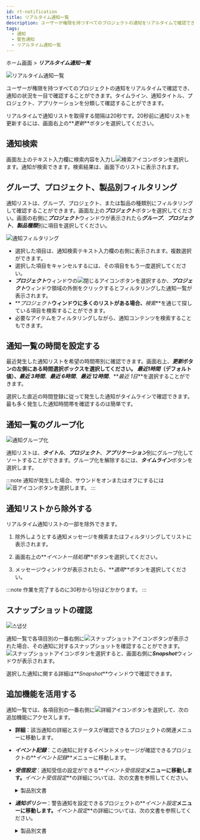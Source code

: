 ```yaml
---
id: rt-notification
title: リアルタイム通知一覧
description: ユーザーが権限を持つすべてのプロジェクトの通知をリアルタイムで確認でき、通知状況を一目で確認することができます。
tags:
  - 通知
  - 警告通知
  - リアルタイム通知一覧
---
```


ホーム画面 > **_リアルタイム通知一覧_**

![リアルタイム通知一覧](/img/rt-notification.png)

ユーザーが権限を持つすべてのプロジェクトの通知をリアルタイムで確認でき、通知の状況を一目で確認することができます。タイムライン、通知タイトル、プロジェクト、アプリケーションを分類して確認することができます。

リアルタイムで通知リストを取得する間隔は20秒です。20秒前に通知リストを更新するには、画面右上の**_更新_**ボタンを選択してください。

## 通知検索

画面左上のテキスト入力欄に検索内容を入力し![検索アイコン](/img/ico-search.svg)ボタンを選択します。通知が検索できます。検索結果は、画面下のリストに表示されます。

## グループ、プロジェクト、製品別フィルタリング

通知リストは、グループ、プロジェクト、または製品の種類別にフィルタリングして確認することができます。画面左上の***プロジェクト***ボタンを選択してください。画面の右側に***プロジェクト***ウィンドウが表示されたら***グループ***、***プロジェクト***、***製品種類***別に項目を選択してください。

![通知フィルタリング](/img/rt-notification-filter.png)

-   選択した項目は、通知検索テキスト入力欄の右側に表示されます。複数選択ができます。
-   選択した項目をキャンセルするには、その項目をもう一度選択してください。
-   ***プロジェクト***ウィンドウの![閉じるアイコン](/img/ico-close.svg)ボタンを選択するか、***プロジェクト***ウィンドウ領域の外側をクリックするとフィルタリングした通知一覧が表示されます。
-   **_プロジェクト_**ウィンドウに多くのリストがある場合、**_検索_**を通じて探している項目を検索することができます。
-   必要なアイテムをフィルタリングしながら、通知コンテンツを検索することもできます。

## 通知一覧の時間を設定する

最近発生した通知リストを希望の時間帯別に確認できます。画面右上、**_更新_**ボタンの左側にある時間選択ボックスを選択してください。 **_最近1時間_**（デフォルト値）、**_最近 3時間_**、**_最近 6時間_**、**_最近 12時間_**、**_最近 1日_**を選択することができます。

選択した直近の時間登録に従って発生した通知がタイムラインで確認できます。最も多く発生した通知時間帯を確認するのは簡単です。

## 通知一覧のグループ化

![通知グループ化](/img/rt-notification-grouping.png)

通知リストは、***タイトル***、***プロジェクト***、***アプリケーション***別にグループ化してソートすることができます。グループ化を解除するには、***タイムライン***ボタンを選択します。

:::note
通知が発生した場合、サウンドをオンまたはオフにするには![音アイコン](/img/ico-noti-sound.svg)ボタンを選択します。
:::

## 通知リストから除外する

リアルタイム通知リストの一部を除外できます。 

1.  除外しようとする通知メッセージを検索またはフィルタリングしてリストに表示されます。 

2.  画面右上の**_イベント一括処理_**ボタンを選択してください。

3.  メッセージウィンドウが表示されたら、**_適用_**ボタンを選択してください。

:::note
作業を完了するのに30秒から1分ほどかかります。
:::

## スナップショットの確認

![스냅샷](/img/rt-notification-snapshot.png)

通知一覧で各項目別の一番右側に![スナップショットアイコン](/img/ico-detail.svg)ボタンが表示された場合、その通知に対するスナップショットを確認することができます。![スナップショットアイコン](/img/ico-detail.svg)ボタンを選択すると、画面右側に***Snapshot***ウィンドウが表示されます。

選択した通知に関する詳細は**_Snapshot_**ウィンドウで確認できます。

## 追加機能を活用する

通知一覧では、各項目別の一番右側に![詳細アイコン](/img/ico-more.svg)ボタンを選択して、次の追加機能にアクセスします。

-   **詳細**：該当通知の詳細とステータスが確認できるプロジェクトの関連メニューに移動します。

-   **_イベント記録_**：この通知に対するイベントメッセージが確認できるプロジェクトの**_イベント記録_**メニューに移動します。

-   **_受信設定_**：通知受信の設定ができる**_イベント受信設定_**メニューに移動します。**_イベント受信設定_**の詳細については、次の文書を参照してください。

    <details>
    <summary>製品別文書</summary>

    -   アプリケーションモニタリング > [警告通知の受信設定](../java/set-receive-event)
    -   サーバーモニタリング > [警告通知の受信設定](../server/set-receive-event)
    -   データベースモニタリング > [警告通知の受信設定](../mysql/set-receive-event)
    -   クバネティスモニタリング > [警告通知の受信設定](../kubernetes/set-receive-event)
    -   Amazon ECS > [警告通知の受信設定](../amazon-ecs/set-receive-event)
    -   Amazon CloudWatch > [警告通知の受信設定](../amazon-cloudwatch/set-receive-event)
    -   Azure Monitor > [警告通知の受信設定](../azure/set-receive-event)
    -   Naver Cloud Monitoring > [警告通知の受信設定](../ncloud/set-receive-event)
    -   Oracle Cloud Monitor > [警告通知の受信設定](../oracle-cloud/set-receive-event)

    </details>

-   **_通知ポリシー_**：警告通知を設定できるプロジェクトの**_イベント設定_**メニューに移動します。**_イベント設定_**の詳細については、次の文書を参照してください。

    <details>
    <summary>製品別文書</summary>

    -   [アプリケーション警告通知](../java/apm-set-notice)
    -   [サーバー警告通知](../server/set-notice)
    -   [データベース警告通知](../mysql/set-notice)
    -   [コンテナ警告通知](../kubernetes/set-notice)
    -   [ログ通知の設定](../log/set-notice)
    -   Amazon ECS > [警告通知の設定と記録](../amazon-ecs/warning-and-history)
    -   Amazon CloudWatch > [警告通知の設定と記録](../amazon-cloudwatch/warning-and-history)
    -   Azure Monitor > [警告通知の設定と記録](../azure/warning-and-history)
    -   Naver Cloud Monitoring > [警告通知の設定と記録](../ncloud/warning-and-history)
    -   Oracle Cloud Monitor > [警告通知の設定と記録](../oracle-cloud/warning-and-history)

    </details>
